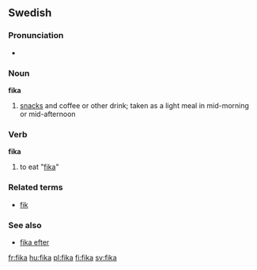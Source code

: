 ==Swedish==

===Pronunciation===
*{{audio|Sv-fika.ogg|audio}}

===Noun===
{{sv-noun-reg-or|fik}}
'''fika'''

# [[snacks]] and coffee or other drink; taken as a light meal in mid-morning or mid-afternoon

===Verb===
{{sv-verb-reg-ar}}
'''fika'''

# to eat "[[#Noun|fika]]"

===Related terms===
*[[fik]]

===See also===
*[[fika efter]]

[[fr:fika]]
[[hu:fika]]
[[pl:fika]]
[[fi:fika]]
[[sv:fika]]